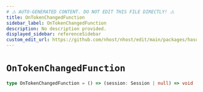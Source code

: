 ```yaml
---
# ⚠️ AUTO-GENERATED CONTENT. DO NOT EDIT THIS FILE DIRECTLY! ⚠️
title: OnTokenChangedFunction
sidebar_label: OnTokenChangedFunction
description: No description provided.
displayed_sidebar: referenceSidebar
custom_edit_url: https://github.com/nhost/nhost/edit/main/packages/hasura-auth-js/src/utils/types.ts#L117
---
```


# `OnTokenChangedFunction`

```ts
type OnTokenChangedFunction = () => (session: Session | null) => void
```
